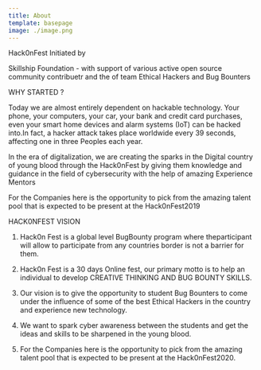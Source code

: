 ```yaml
---
title: About
template: basepage
image: ./image.png
---
```


Hack0nFest Initiated by

Skillship Foundation - with support of various active open source community contribuetr and the of team Ethical Hackers and Bug Bounters

WHY STARTED ?

Today we are almost entirely dependent on hackable technology. Your phone, your computers, your car, your bank and credit card purchases, even your smart home devices and alarm systems (IoT) can be hacked into.In fact, a hacker attack takes place worldwide every 39 seconds, affecting one in three Peoples each year.

In the era of digitalization, we are creating the sparks in the Digital country of young blood through the Hack0nFest by giving them knowledge and guidance in the field of cybersecurity with the help of amazing Experience Mentors

For the Companies here is the opportunity to pick from the amazing talent pool that is expected to be present at the Hack0nFest2019



HACK0NFEST VISION

1. Hack0n Fest is a global level BugBounty program where theparticipant will allow to participate from any countries border is not a barrier for them.

2. Hack0n Fest is a 30 days Online fest, our primary motto is to help an individual to develop CREATIVE THINKING AND BUG BOUNTY SKILLS.

3. Our vision is to give the opportunity to student Bug Bounters to come under the influence of some of the best Ethical Hackers in the country and experience new technology.

4. We want to spark cyber awareness between the students and get the ideas and skills to be sharpened in the young blood.

5. For the Companies here is the opportunity to pick from the amazing talent pool that is expected to be present at the Hack0nFest2020.
